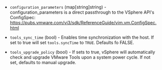 <!-- Code generated from the comments of the ConfigParamsConfig struct in builder/vsphere/common/step_config_params.go; DO NOT EDIT MANUALLY -->

-   `configuration_parameters` (map[string]string) - configuration_parameters is a direct passthrough to the VSphere API's
    ConfigSpec: https://pubs.vmware.com/vi3/sdk/ReferenceGuide/vim.vm.ConfigSpec.html
    
-   `tools_sync_time` (bool) - Enables time synchronization with the host. If set to true will set `tools.syncTime` to `TRUE`.
    Defaults fo FALSE.
    
-   `tools_upgrade_policy` (bool) - If sets to true, vSphere will automatically check and upgrade VMware Tools upon a system power cycle.
    If not set, defaults to manual upgrade.
    